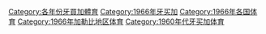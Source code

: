 [[Category:各年份牙買加體育|Category:各年份牙買加體育]]
[[Category:1966年牙买加|Category:1966年牙买加]]
[[Category:1966年各国体育|Category:1966年各国体育]]
[[Category:1966年加勒比地区体育|Category:1966年加勒比地区体育]]
[[Category:1960年代牙买加体育|Category:1960年代牙买加体育]]